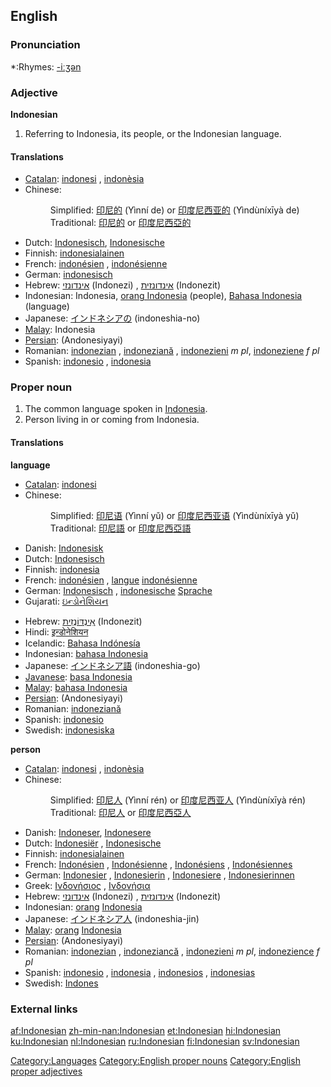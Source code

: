 {{interwiktionary|code=id}}
==English==
{{wikipedia}}

===Pronunciation===
*:Rhymes: [[Rhymes:English:-iːʒən|-iːʒən]]

===Adjective===
'''Indonesian'''

#Referring to Indonesia, its people, or the Indonesian language.

====Translations====
*[[Catalan]]: [[indonesi]] {{m}}, [[indonèsia]] {{f}}
*Chinese:
*:Simplified: [[印尼的]] (Yìnní de) or [[印度尼西亚的]] (Yìndùníxīyà de)
*:Traditional: [[印尼的]] or [[印度尼西亞的]]
*Dutch: [[Indonesisch]], [[Indonesische]]
*Finnish: [[indonesialainen]]
*French: [[indonésien]] {{m}}, [[indonésienne]] {{f}}
*German: [[indonesisch]]
*Hebrew: [[אינדונזי]] (Indonezi) {{m}}, [[אינדונזית]] (Indonezit) {{f}}
*Indonesian: Indonesia, [[orang Indonesia]] (people), [[Bahasa Indonesia]] (language)
*Japanese: [[インドネシアの]] (indoneshia-no)
*[[Malay]]: Indonesia
*[[Persian]]: {{FAchar|[[اندونزیایی]]}} (Andonesiyayi)
*Romanian: [[indonezian]] {{m}}, [[indoneziană]] {{f}}, [[indonezieni]] ''m pl'', [[indoneziene]] ''f pl''
*Spanish: [[indonesio]] {{m}}, [[indonesia]] {{f}}

===Proper noun===
{{en-noun}}

#The common language spoken in [[Indonesia]].
#Person living in or coming from Indonesia.

====Translations====
'''language'''

{{top}}
*[[Catalan]]: [[indonesi]] {{m}}
*Chinese:
*:Simplified: [[印尼语]] (Yìnní yǔ) or [[印度尼西亚语]] (Yìndùníxīyà yǔ)
*:Traditional: [[印尼語]] or [[印度尼西亞語]]
*Danish: [[Indonesisk]]
*Dutch: [[Indonesisch]] {{n}}
*Finnish: [[indonesia]]
*French: [[indonésien]] {{m}}, [[langue]] [[indonésienne]] {{f}}
*German: [[Indonesisch]] {{n}}, [[indonesische]] [[Sprache]] {{f}}
*Gujarati: [[ઇન્ડોનેશિયન]]
{{mid}}
*Hebrew: [[אינדונזית|אִינְדּוֹנֶזִית]] (Indonezit)
*Hindi: [[इन्डोनेशियन]]
*Icelandic: [[Bahasa Indónesía]]
*Indonesian: [[bahasa Indonesia]]
*Japanese: [[インドネシア語]] (indoneshia-go)
*[[Javanese]]: [[basa Indonesia]]
*[[Malay]]: [[bahasa Indonesia]]
*[[Persian]]: {{FAchar|[[اندونزیایی]]}} (Andonesiyayi)
*Romanian: [[indoneziană]] {{f}}
*Spanish: [[indonesio]] {{m}}
*Swedish: [[indonesiska]] {{c}}
{{bottom}}

'''person'''

*[[Catalan]]: [[indonesi]] {{m}}, [[indonèsia]] {{f}}
*Chinese:
*:Simplified: [[印尼人]] (Yìnní rén) or [[印度尼西亚人]] (Yìndùníxīyà rén)
*:Traditional: [[印尼人]] or [[印度尼西亞人]]
*Danish: [[Indoneser]], [[Indonesere]] {{p}}
*Dutch: [[Indonesiër]] {{m}}, [[Indonesische]] {{f}}
*Finnish: [[indonesialainen]]
*French: [[Indonésien]] {{m}}, [[Indonésienne]] {{f}}, [[Indonésiens]] {{m}} {{p}}, [[Indonésiennes]] {{f}} {{p}}
*German: [[Indonesier]] {{m}}, [[Indonesierin]] {{f}}, [[Indonesiere]] {{m}} {{p}}, [[Indonesierinnen]] {{f}} {{p}}
*Greek: [[Ινδονήσιος]] {{m}}, [[Ινδονήσια]] {{f}}
*Hebrew: [[אינדונזי]] (Indonezi) {{m}}, [[אינדונזית]] (Indonezit) {{f}}
*Indonesian: [[orang]] [[Indonesia]]
*Japanese: [[インドネシア人]] (indoneshia-jin)
*[[Malay]]: [[orang]] [[Indonesia]]
*[[Persian]]: {{FAchar|[[اندونزیایی]]}} (Andonesiyayi)
*Romanian: [[indonezian]] {{m}}, [[indoneziancă]] {{f}}, [[indonezieni]] ''m pl'', [[indonezience]] ''f pl''
*Spanish: [[indonesio]] {{m}}, [[indonesia]] {{f}}, [[indonesios]] {{m}} {{p}}, [[indonesias]] {{f}} {{p}}
*Swedish: [[Indones]]

===External links===
{{ethnologue|code=ind}}
{{websters-online}}

[[Category:Languages]]
[[Category:English proper nouns]]
[[Category:English proper adjectives]]

[[af:Indonesian]]
[[zh-min-nan:Indonesian]]
[[et:Indonesian]]
[[hi:Indonesian]]
[[ku:Indonesian]]
[[nl:Indonesian]]
[[ru:Indonesian]]
[[fi:Indonesian]]
[[sv:Indonesian]]